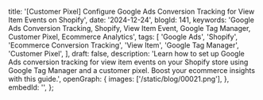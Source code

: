   title:
    '[Customer Pixel] Configure Google Ads Conversion Tracking for View Item Events on Shopify',
  date: '2024-12-24',
  blogId: 141,
  keywords:
    'Google Ads Conversion Tracking, Shopify, View Item Event, Google Tag Manager, Customer Pixel, Ecommerce Analytics',
  tags: [
    'Google Ads',
    'Shopify',
    'Ecommerce Conversion Tracking',
    'View Item',
    'Google Tag Manager',
    'Customer Pixel',
  ],
  draft: false,
  description:
    'Learn how to set up Google Ads conversion tracking for view item events on your Shopify store using Google Tag Manager and a customer pixel. Boost your ecommerce insights with this guide.',
  openGraph: {
    images: ['/static/blog/00021.png'],
  },
  embedId: '',
};

<DataLayerCodeBlock fileName="view_item.js" />
